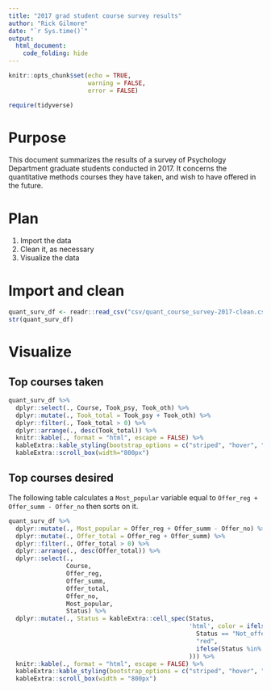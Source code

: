 ```yaml
---
title: "2017 grad student course survey results"
author: "Rick Gilmore"
date: "`r Sys.time()`"
output: 
  html_document:
    code_folding: hide
---
```


```r
knitr::opts_chunk$set(echo = TRUE,
                      warning = FALSE,
                      error = FALSE)

require(tidyverse)
```

# Purpose

This document summarizes the results of a survey of Psychology Department graduate students conducted in 2017. It concerns the quantitative methods courses they have taken, and wish to have offered in the future.

# Plan

1. Import the data
2. Clean it, as necessary
2. Visualize the data

# Import and clean

```r
quant_surv_df <- readr::read_csv("csv/quant_course_survey-2017-clean.csv")
str(quant_surv_df)
```

# Visualize {.tabset}

## Top courses taken

```r
quant_surv_df %>%
  dplyr::select(., Course, Took_psy, Took_oth) %>%
  dplyr::mutate(., Took_total = Took_psy + Took_oth) %>%
  dplyr::filter(., Took_total > 0) %>%
  dplyr::arrange(., desc(Took_total)) %>%
  knitr::kable(., format = "html", escape = FALSE) %>%
  kableExtra::kable_styling(bootstrap_options = c("striped", "hover", "condensed")) %>%
  kableExtra::scroll_box(width="800px")
```

## Top courses desired

The following table calculates a `Most_popular` variable equal to `Offer_reg + Offer_summ - Offer_no` then sorts on it.

```r
quant_surv_df %>%
  dplyr::mutate(., Most_popular = Offer_reg + Offer_summ - Offer_no) %>%
  dplyr::mutate(., Offer_total = Offer_reg + Offer_summ) %>%
  dplyr::filter(., Offer_total > 0) %>%
  dplyr::arrange(., desc(Offer_total)) %>%
  dplyr::select(.,
                Course,
                Offer_reg,
                Offer_summ,
                Offer_total,
                Offer_no,
                Most_popular,
                Status) %>%
  dplyr::mutate(., Status = kableExtra::cell_spec(Status,
                                                  'html', color = ifelse(
                                                    Status == "Not_offered",
                                                    "red",
                                                    ifelse(Status %in% c("2022"), "green", "orange")
                                                  ))) %>%
  knitr::kable(., format = "html", escape = FALSE) %>%
  kableExtra::kable_styling(bootstrap_options = c("striped", "hover", "condensed")) %>%
  kableExtra::scroll_box(width = "800px")
```
